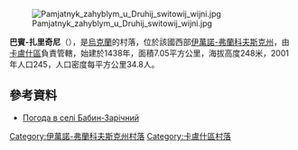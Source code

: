 [[Image:Pamjatnyk_zahyblym_u_Druhij_switowij_wijni.jpg|right]]

'''巴賓-扎里奇尼'''（{{lang-uk|Бабин-Зарічний}}），是[[烏克蘭|烏克蘭]]的村落，位於該國西部[[伊萬諾-弗蘭科夫斯克州|伊萬諾-弗蘭科夫斯克州]]，由[[卡盧什區|卡盧什區]]負責管轄，始建於1438年，面積7.05平方公里，海拔高度248米，2001年人口245，人口密度每平方公里34.8人。

{{coord|49|2|48|N|24|30|43|E|scale:30000|display=title}}

==參考資料==
* [http://weather.in.ua/ua/ivano-frankovskaja/434 Погода в селі Бабин-Зарічний] {{Wayback|url=http://weather.in.ua/ua/ivano-frankovskaja/434 |date=20111221011210 }}

{{DEFAULTSORT:Бабин-Зарічний}}
[[Category:伊萬諾-弗蘭科夫斯克州村落|Category:伊萬諾-弗蘭科夫斯克州村落]]
[[Category:卡盧什區村落|Category:卡盧什區村落]]


{{IvanoFrankivsk-geo-stub}}